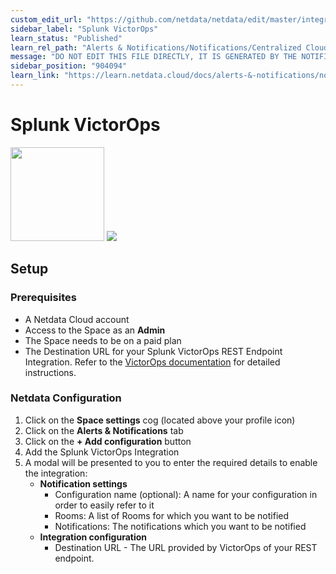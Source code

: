 ```yaml
---
custom_edit_url: "https://github.com/netdata/netdata/edit/master/integrations/cloud-notifications/metadata.yaml"
sidebar_label: "Splunk VictorOps"
learn_status: "Published"
learn_rel_path: "Alerts & Notifications/Notifications/Centralized Cloud Notifications"
message: "DO NOT EDIT THIS FILE DIRECTLY, IT IS GENERATED BY THE NOTIFICATION'S metadata.yaml FILE"
sidebar_position: "904094"
learn_link: "https://learn.netdata.cloud/docs/alerts-&-notifications/notifications/centralized-cloud-notifications/splunk-victorops"
---
```



# Splunk VictorOps

<img src="https://netdata.cloud/img/victorops.svg" width="150"/>

<img src="https://img.shields.io/badge/maintained%20by-Netdata-%2300ab44" />

## Setup

### Prerequisites

- A Netdata Cloud account
- Access to the Space as an **Admin**
- The Space needs to be on a paid plan
- The Destination URL for your Splunk VictorOps REST Endpoint Integration. Refer to the [VictorOps documentation](https://help.victorops.com/knowledge-base/rest-endpoint-integration-guide) for detailed instructions.

### Netdata Configuration

1. Click on the **Space settings** cog (located above your profile icon)
2. Click on the **Alerts & Notifications** tab
3. Click on the **+ Add configuration** button
4. Add the Splunk VictorOps Integration
5. A modal will be presented to you to enter the required details to enable the integration:
    - **Notification settings**
      - Configuration name (optional): A name for your configuration in order to easily refer to it
      - Rooms: A list of Rooms for which you want to be notified
      - Notifications: The notifications which you want to be notified
    - **Integration configuration**
      - Destination URL - The URL provided by VictorOps of your REST endpoint.


